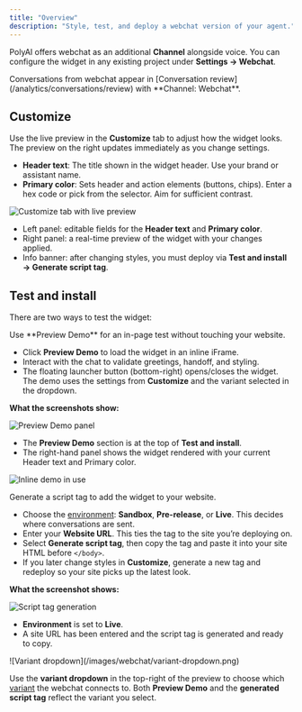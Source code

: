 ```yaml
---
title: "Overview"
description: "Style, test, and deploy a webchat version of your agent."
---
```


PolyAI offers webchat as an additional **Channel** alongside voice. You can configure the widget in any existing project under **Settings → Webchat**.

<Note>
Conversations from webchat appear in [Conversation review](/analytics/conversations/review) with **Channel: Webchat**.
</Note>

## Customize

Use the live preview in the **Customize** tab to adjust how the widget looks. The preview on the right updates immediately as you change settings.

- **Header text**: The title shown in the widget header. Use your brand or assistant name.
- **Primary color**: Sets header and action elements (buttons, chips). Enter a hex code or pick from the selector. Aim for sufficient contrast.

![Customize tab with live preview](/images/webchat/main.png)

- Left panel: editable fields for the **Header text** and **Primary color**.
- Right panel: a real-time preview of the widget with your changes applied.
- Info banner: after changing styles, you must deploy via **Test and install → Generate script tag**.

## Test and install

There are two ways to test the widget:

<Tabs>
  <Tab title="Live test">
  Use **Preview Demo** for an in-page test without touching your website.

  - Click **Preview Demo** to load the widget in an inline iFrame.
  - Interact with the chat to validate greetings, handoff, and styling.
  - The floating launcher button (bottom-right) opens/closes the widget. The demo uses the settings from **Customize** and the variant selected in the dropdown.

  **What the screenshots show:**

  ![Preview Demo panel](/images/webchat/preview-test-panel.png)

  - The **Preview Demo** section is at the top of **Test and install**.
  - The right-hand panel shows the widget rendered with your current Header text and Primary color.

  ![Inline demo in use](/images/webchat/live-test.png)

  </Tab>

  <Tab title="Embedded script">
  Generate a script tag to add the widget to your website.

  - Choose the [environment](/environments-and-versions/introduction): **Sandbox**, **Pre-release**, or **Live**. This decides where conversations are sent.
  - Enter your **Website URL**. This ties the tag to the site you’re deploying on.
  - Select **Generate script tag**, then copy the tag and paste it into your site HTML before `</body>`.
  - If you later change styles in **Customize**, generate a new tag and redeploy so your site picks up the latest look.

  **What the screenshot shows:**

  ![Script tag generation](/images/webchat/script-tag.png)

  - **Environment** is set to **Live**.
  - A site URL has been entered and the script tag is generated and ready to copy.
  </Tab>
</Tabs>

<Note>
![Variant dropdown](/images/webchat/variant-dropdown.png)

Use the **variant dropdown** in the top-right of the preview to choose which [variant](/variant-management/introduction) the webchat connects to. Both **Preview Demo** and the **generated script tag** reflect the variant you select.
</Note>